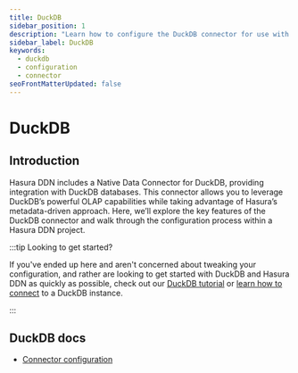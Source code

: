 ```yaml
---
title: DuckDB
sidebar_position: 1
description: "Learn how to configure the DuckDB connector for use with Hasura DDN."
sidebar_label: DuckDB
keywords:
  - duckdb
  - configuration
  - connector
seoFrontMatterUpdated: false
---
```


# DuckDB

## Introduction

Hasura DDN includes a Native Data Connector for DuckDB, providing integration with DuckDB databases. This connector
allows you to leverage DuckDB’s powerful OLAP capabilities while taking advantage of Hasura’s
metadata-driven approach. Here, we’ll explore the key features of the DuckDB connector and walk through the
configuration process within a Hasura DDN project.

:::tip Looking to get started?

If you've ended up here and aren't concerned about tweaking your configuration, and rather are looking to get started
with DuckDB and Hasura DDN as quickly as possible, check out our
[DuckDB tutorial](/how-to-build-with-ddn/with-duckdb.mdx) or
[learn how to connect](/data-sources/connect-to-a-source.mdx) to a DuckDB instance.

:::

## DuckDB docs

- [Connector configuration](/reference/connectors/duckdb/configuration.mdx)
